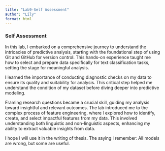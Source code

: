 ```yaml
---
title: "Lab9-Self Assessment"
author: "Lily"
format: html
---
```


<!--
2024-04-29: Good job, Lily. This summarizes some key parts of predictive analysis. I would like to see you say a bit more on the workflow and perhaps contrast it with exploratory analysis.
-->

### Self Assessment

In this lab, I embarked on a comprehensive journey to understand the intricacies of predictive analysis, starting with the foundational step of using Git and GitHub for version control. This hands-on experience taught me how to select and prepare data specifically for text classification tasks, setting the stage for meaningful analysis.

I learned the importance of conducting diagnostic checks on my data to ensure its quality and suitability for analysis. This critical step helped me understand the condition of my dataset before diving deeper into predictive modeling.

Framing research questions became a crucial skill, guiding my analysis toward insightful and relevant outcomes. The lab introduced me to the complex process of feature engineering, where I explored how to identify, create, and select impactful features from my data. This involved understanding both linguistic and non-linguistic aspects, enhancing my ability to extract valuable insights from data.

I hope I will use it in the writing of thesis. The saying I remember: All models are wrong, but some are useful. <!-- ;) -->
